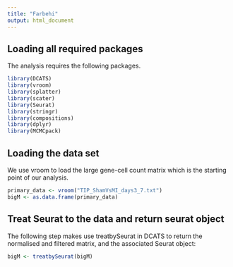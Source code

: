 ```yaml
---
title: "Farbehi"
output: html_document
---
```


## Loading all required packages 
The analysis requires the following packages. 
```r
library(DCATS)
library(vroom)
library(splatter)
library(scater)
library(Seurat)
library(stringr)
library(compositions)
library(dplyr)
library(MCMCpack)
```

## Loading the data set
We use vroom to load the large gene-cell count matrix which is the starting point of our analysis. 
```r
primary_data <- vroom("TIP_ShamVsMI_days3_7.txt")
bigM <- as.data.frame(primary_data)
```

## Treat Seurat to the data and return seurat object 
The following step makes use treatbySeurat in DCATS to return the normalised and filtered matrix, and the associated Seurat object:
```r
bigM <- treatbySeurat(bigM)
```


